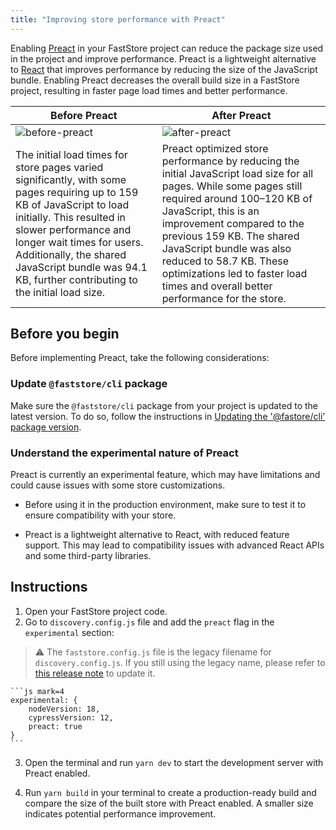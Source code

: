 ```yaml
---
title: "Improving store performance with Preact"
---
```


Enabling [Preact](https://preactjs.com/) in your FastStore project can reduce the package size used in the project and improve performance. Preact is a lightweight alternative to [React](https://react.dev/) that improves performance by reducing the size of the JavaScript bundle. Enabling Preact decreases the overall build size in a FastStore project, resulting in faster page load times and better performance.


| Before Preact | After Preact |
| ------------- | ------------ |
| ![before-preact](https://vtexhelp.vtexassets.com/assets/docs/src/before-preact___aa7837e2280b911dd89fe3df3171f298.png) | ![after-preact](https://vtexhelp.vtexassets.com/assets/docs/src/after-preact___d5254919671e8304591421d3ec542610.png) |
| The initial load times for store pages varied significantly, with some pages requiring up to 159 KB of JavaScript to load initially. This resulted in slower performance and longer wait times for users. Additionally, the shared JavaScript bundle was 94.1 KB, further contributing to the initial load size. | Preact optimized store performance by reducing the initial JavaScript load size for all pages. While some pages still required around 100–120 KB of JavaScript, this is an improvement compared to the previous 159 KB. The shared JavaScript bundle was also reduced to 58.7 KB. These optimizations led to faster load times and overall better performance for the store. |

## Before you begin

Before implementing Preact, take the following considerations:

<Steps>

### Update `@faststore/cli` package

Make sure the `@faststore/cli` package from your project is updated to the latest version. To do so, follow the instructions in [Updating the '@fastore/cli' package version](https://developers.vtex.com/docs/guides/faststore/project-structure-updating-the-cli-package-version).

### Understand the experimental nature of Preact

Preact is currently an experimental feature, which may have limitations and could cause issues with some store customizations.

- Before using it in the production environment, make sure to test it to ensure compatibility with your store.

- Preact is a lightweight alternative to React, with reduced feature support. This may lead to compatibility issues with advanced React APIs and some third-party libraries.

</Steps>

## Instructions

1. Open your FastStore project code.
2. Go to `discovery.config.js` file and add the `preact` flag in the `experimental` section:

> ⚠️ The `faststore.config.js` file is the legacy filename for `discovery.config.js`. If you still using the legacy name, please refer to [this release note](https://github.com/vtex/faststore/releases/tag/v3.0.123) to update it.

    ```js mark=4
    experimental: {
        nodeVersion: 18,
        cypressVersion: 12,
        preact: true
    }
    ```

3. Open the terminal and run `yarn dev` to start the development server with Preact enabled.

4. Run `yarn build` in your terminal to create a production-ready build and compare the size of the built store with Preact enabled. A smaller size indicates potential performance improvement.
